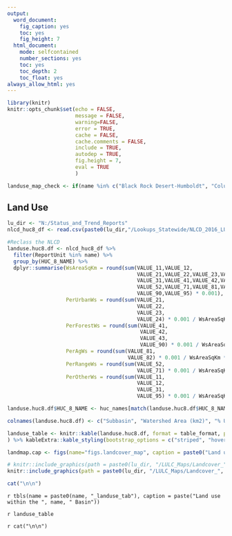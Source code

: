 ---
output: 
  word_document:
    fig_caption: yes
    toc: yes  
    fig_height: 7
  html_document:
    mode: selfcontained
    number_sections: yes
    toc: yes
    toc_depth: 2
    toc_float: yes
always_allow_html: yes
---

```{r global-setup, include=FALSE}

library(knitr)
knitr::opts_chunk$set(echo = FALSE,
                      message = FALSE,
                      warning=FALSE,
                      error = TRUE,
                      cache = FALSE,
                      cache.comments = FALSE,
                      include = TRUE,
                      autodep = TRUE,
                      fig.height = 7,
                      eval = TRUE
                      )

landuse_map_check <- if(name %in% c("Black Rock Desert-Humboldt", "Columbia River", "Goose Lake", "Oregon Closed Basins", "Snake River")){FALSE}else{TRUE}

```

## Land Use

```{r landuse-table, include=FALSE, results='asis'}

lu_dir <- "N:/Status_and_Trend_Reports"
nlcd_huc8_df <- read.csv(paste0(lu_dir,"/Lookups_Statewide/NLCD_2016_LU_sqm_by_HUC8_ReportUnit.txt"), quote="", stringsAsFactors=FALSE)

#Reclass the NLCD
landuse.huc8.df <- nlcd_huc8_df %>% 
  filter(ReportUnit %in% name) %>% 
  group_by(HUC_8_NAME) %>% 
  dplyr::summarise(WsAreaSqKm = round(sum(VALUE_11,VALUE_12,
                                          VALUE_21,VALUE_22,VALUE_23,VALUE_24,
                                          VALUE_31,VALUE_41,VALUE_42,VALUE_43,
                                          VALUE_52,VALUE_71,VALUE_81,VALUE_82,
                                          VALUE_90,VALUE_95) * 0.001),
                   PerUrbanWs = round(sum(VALUE_21,
                                          VALUE_22,
                                          VALUE_23,
                                          VALUE_24) * 0.001 / WsAreaSqKm * 100, 1),
                   PerForestWs = round(sum(VALUE_41,
                                           VALUE_42,
                                           VALUE_43,
                                           VALUE_90) * 0.001 / WsAreaSqKm * 100, 1),
                   PerAgWs = round(sum(VALUE_81,
                                       VALUE_82) * 0.001 / WsAreaSqKm * 100, 1),
                   PerRangeWs = round(sum(VALUE_52,
                                          VALUE_71) * 0.001 / WsAreaSqKm * 100, 1),
                   PerOtherWs = round(sum(VALUE_11,
                                          VALUE_12,
                                          VALUE_31,
                                          VALUE_95) * 0.001 / WsAreaSqKm * 100, 1))

landuse.huc8.df$HUC_8_NAME <- huc_names[match(landuse.huc8.df$HUC_8_NAME, huc_names$HUC8),]$HUC8_Name

colnames(landuse.huc8.df) <- c("Subbasin", "Watershed Area (km2)", "% Urban/Roads", "% Forest", "% Cultivated"," % Range/Forest Disturbance", " %Other")

landuse_table <- knitr::kable(landuse.huc8.df, format = table_format, padding = 0, digits = 1, row.names = FALSE
) %>% kableExtra::kable_styling(bootstrap_options = c("striped", "hover", "condensed", "responsive"))

```


```{r lancover-map,eval.after="fig.cap", fig.cap=landmap.cap, results='asis', cache=FALSE, eval=landuse_map_check, fig.height=7, out.height='720px'}
landmap.cap <- figs(name="figs.landcover_map", caption = paste0("Land use in the ", name, " administrative basin."))

# knitr::include_graphics(path = paste0(lu_dir, "/LULC_Maps/Landcover_",basin,".png"))
knitr::include_graphics(path = paste0(lu_dir, "/LULC_Maps/Landcover_", gsub(" ", "_", name), ".png"))

cat("\n\n")

```


`r tbls(name = paste0(name, "_landuse_tab"), caption = paste("Land use within the ", name, " Basin"))`

`r landuse_table`

`r cat("\n\n")`